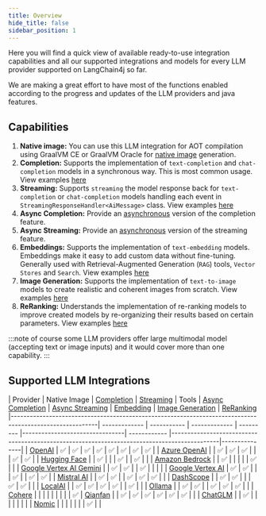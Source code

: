 ```yaml
---
title: Overview
hide_title: false
sidebar_position: 1
---
```


Here you will find a quick view of available ready-to-use integration capabilities and all our supported integrations and models for every LLM provider supported on LangChain4j so far.

We are making a great effort to have most of the functions enabled according to the progress and updates of the LLM providers and java features.

## Capabilities
1. **Native image:** You can use this LLM integration for AOT compilation using GraalVM CE or GraalVM Oracle for [native image](https://www.graalvm.org/latest/reference-manual/native-image/) generation.
2. **Completion:** Supports the implementation of `text-completion` and `chat-completion` models in a synchronous way. This is most common usage. View examples [here](/docs/tutorials/connect-to-llm)
3. **Streaming:** Supports `streaming` the model response back for `text-completion` or `chat-completion` models handling each event in `StreamingResponseHandler<AiMessage>` class. View examples [here](/docs/tutorials/response-streaming)
4. **Async Completion:** Provide an [asynchronous](https://docs.oracle.com/javase/8/docs/api/java/util/concurrent/CompletableFuture.html) version of the completion feature.
5. **Async Streaming:** Provide an [asynchronous](https://docs.oracle.com/javase/8/docs/api/java/util/concurrent/CompletableFuture.html) version of the streaming feature.
6. **Embeddings:** Supports the implementation of `text-embedding` models. Embeddings make it easy to add custom data without fine-tuning. Generally used with Retrieval-Augmented Generation (`RAG`) tools, `Vector Stores` and `Search`. View examples [here](/docs/tutorials/embedding-store)
7. **Image Generation:** Supports the implementation of `text-to-image` models to create realistic and coherent images from scratch. View examples [here](/docs/tutorials/image-models)
8. **ReRanking:** Understands the implementation of re-ranking models to improve created models by re-organizing their results based on certain parameters. View examples [here](/docs/tutorials/reranking-models)

:::note
of course some LLM providers offer large multimodal model (accepting text or image inputs) and it would cover more than one capability.
:::

## Supported LLM Integrations
| Provider                                                                                                | Native Image     | [Completion](/docs/category/language-models) | [Streaming](/docs/integrations/language-models/response-streaming) | Tools | [Async Completion](/docs/category/language-models) | [Async Streaming](/docs/integrations/language-models/response-streaming) | [Embedding](/docs/category/embedding-models) | [Image Generation](/docs/category/image-models) | [ReRanking](/docs/category/reranking-models)
|---------------------------------------------------------------------------------------------------------| ------------- | ----------- | ------------- | --------- |--------------------------------| ------------ |---------------------------------------------------------------------------------------------|---------------|
| [OpenAI](/docs/integrations/language-models/openai)                         | ✅ | ✅ | ✅ | ✅ | ✅ | ✅ | ✅ | ✅ |
| [Azure OpenAI](/docs/integrations/language-models/azure-openai)             |  | ✅ | ✅ | ✅ |  |  | ✅ | ✅ |
| [Hugging Face](/docs/integrations/language-models/huggingface)              |  | ✅ |  |  | ✅ |  | ✅ |  |
| [Amazon Bedrock](/docs/integrations/language-models/amazon-bedrock)         |  | ✅ |  |  |  |  | ✅ |  |
| [Google Vertex AI Gemini](/docs/integrations/language-models/google-gemini) |  | ✅ | ✅ |  | ✅ |  |  |  |
| [Google Vertex AI](/docs/integrations/language-models/google-palm)          | ✅ | ✅ |  |  | ✅ |  | ✅ | ✅ |
| [Mistral AI](/docs/integrations/language-models/mistralai)                  |  | ✅ | ✅ |  | ✅ | ✅ | ✅ |  |
| [DashScope](/docs/integrations/language-models/dashscope)                   |  | ✅ | ✅ |  |  | ✅ | ✅ |  |
| [LocalAI](/docs/integrations/language-models/localai)                       |  | ✅ | ✅ | ✅ | ✅ |  | ✅ |  |
| [Ollama](/docs/integrations/language-models/ollama)                         |  | ✅ | ✅ |  | ✅ | ✅ | ✅ |  |
| [Cohere](/docs/integrations/reranking-models/cohere)                        |  |  |  |  |  |  |  |  | ✅
| [Qianfan](/docs/integrations/language-models/qianfan)                       |  | ✅ | ✅ | ✅ | ✅ | ✅ | ✅ |  |
| [ChatGLM](/docs/integrations/language-models/chatglm)                       |  | ✅ |  |  |  |  |  |  |
| [Nomic](/docs/integrations/language-models/nomic)                           |  |  |  |  |  |  | ✅ |  |
